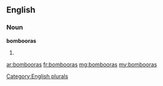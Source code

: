 ==English==

===Noun===
'''bombooras'''

# {{plural of|bomboora}}

[[Category:English plurals]]

[[ar:bombooras]]
[[fr:bombooras]]
[[mg:bombooras]]
[[my:bombooras]]